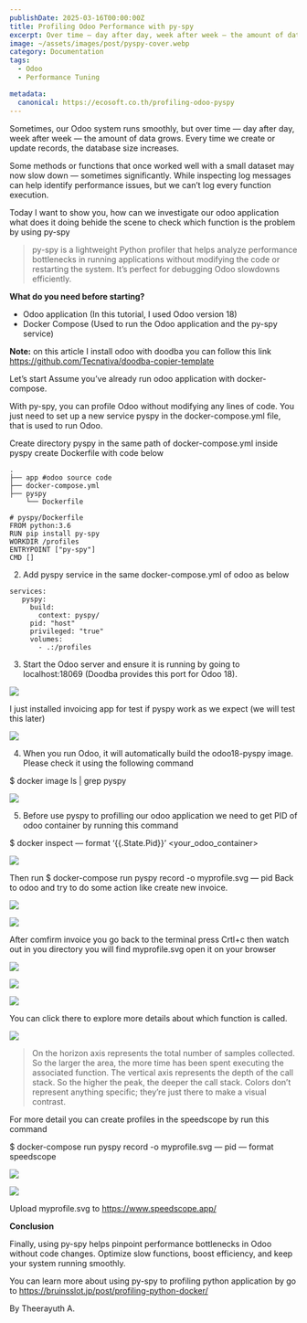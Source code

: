 ```yaml
---
publishDate: 2025-03-16T00:00:00Z
title: Profiling Odoo Performance with py-spy 
excerpt: Over time — day after day, week after week — the amount of data grows, here is how to pinpoint what might cause the slowness.
image: ~/assets/images/post/pyspy-cover.webp
category: Documentation
tags:
  - Odoo
  - Performance Tuning

metadata:
  canonical: https://ecosoft.co.th/profiling-odoo-pyspy
---
```


Sometimes, our Odoo system runs smoothly, but over time — day after day, week after week — the amount of data grows. Every time we create or update records, the database size increases.

Some methods or functions that once worked well with a small dataset may now slow down — sometimes significantly. While inspecting log messages can help identify performance issues, but we can’t log every function execution.

Today I want to show you, how can we investigate our odoo application what does it doing behide the scene to check which function is the problem by using py-spy

> py-spy is a lightweight Python profiler that helps analyze performance bottlenecks in running applications without modifying the code or restarting the system. It’s perfect for debugging Odoo slowdowns efficiently.

**What do you need before starting?**

- Odoo application (In this tutorial, I used Odoo version 18)
- Docker Compose (Used to run the Odoo application and the py-spy service)

**Note:** on this article I install odoo with doodba you can follow this link https://github.com/Tecnativa/doodba-copier-template


Let’s start
Assume you’ve already run odoo application with docker-compose.

With py-spy, you can profile Odoo without modifying any lines of code. You just need to set up a new service pyspy in the docker-compose.yml file, that is used to run Odoo.

Create directory pyspy in the same path of docker-compose.yml
inside pyspy create Dockerfile with code below

```
.
├── app #odoo source code
├── docker-compose.yml
├── pyspy
    └── Dockerfile
```

```
# pyspy/Dockerfile
FROM python:3.6
RUN pip install py-spy
WORKDIR /profiles
ENTRYPOINT ["py-spy"]
CMD []
```

2. Add pyspy service in the same docker-compose.yml of odoo as below

```
services:
   pyspy:
     build:
       context: pyspy/
     pid: "host"
     privileged: "true"
     volumes:
       - .:/profiles
```

3. Start the Odoo server and ensure it is running by going to localhost:18069 (Doodba provides this port for Odoo 18).

![](~/assets/images/post/pyspy-1.webp)

I just installed invoicing app for test if pyspy work as we expect (we will test this later)

![](~/assets/images/post/pyspy-2.webp)


4. When you run Odoo, it will automatically build the odoo18-pyspy image. Please check it using the following command

$ docker image ls | grep pyspy

![](~/assets/images/post/pyspy-3.webp)


5. Before use pyspy to profilling our odoo application we need to get PID of odoo container by running this command

$ docker inspect — format ‘{{.State.Pid}}’ <your_odoo_container>

![](~/assets/images/post/pyspy-4.webp)

Then run
$ docker-compose run pyspy record -o myprofile.svg — pid <PID>
Back to odoo and try to do some action like create new invoice.

![](~/assets/images/post/pyspy-5.webp)

![](~/assets/images/post/pyspy-6.webp)

After comfirm invoice you go back to the terminal press Crtl+c then watch out in you directory you will find myprofile.svg open it on your browser

![](~/assets/images/post/pyspy-7.webp)

![](~/assets/images/post/pyspy-8.webp)

![](~/assets/images/post/pyspy-9.webp)

You can click there to explore more details about which function is called.

![](~/assets/images/post/pyspy-10.webp)


> On the horizon axis represents the total number of samples collected. So the larger the area, the more time has been spent executing the associated function. The vertical axis represents the depth of the call stack. So the higher the peak, the deeper the call stack. Colors don’t represent anything specific; they’re just there to make a visual contrast.

For more detail you can create profiles in the speedscope by run this command

$ docker-compose run pyspy record -o myprofile.svg — pid <PID> — format speedscope

![](~/assets/images/post/pyspy-11.webp)

![](~/assets/images/post/pyspy-12.webp)

Upload myprofile.svg to https://www.speedscope.app/

**Conclusion**

Finally, using py-spy helps pinpoint performance bottlenecks in Odoo without code changes. Optimize slow functions, boost efficiency, and keep your system running smoothly.

You can learn more about using py-spy to profiling python application by go to https://bruinsslot.jp/post/profiling-python-docker/

By Theerayuth A.
